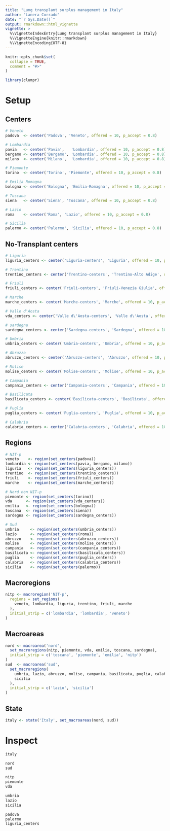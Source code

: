 ```yaml
---
title: "Lung transplant surplus management in Italy"
author: "Lanera Corrado"
date: "`r Sys.Date()`"
output: rmarkdown::html_vignette
vignette: >
  %\VignetteIndexEntry{Lung transplant surplus management in Italy}
  %\VignetteEngine{knitr::rmarkdown}
  %\VignetteEncoding{UTF-8}
---
```


```r
knitr::opts_chunk$set(
  collapse = TRUE,
  comment = "#>"
)
```

```r
library(clumpr)
```

# Setup

## Centers
```r
# Veneto
padova  <- center('Padova', 'Veneto', offered = 10, p_accept = 0.8)

# Lombardia
pavia   <- center('Pavia',   'Lombardia', offered = 10, p_accept = 0.8)
bergamo <- center('Bergamo', 'Lombardia', offered = 10, p_accept = 0.8)
milano  <- center('Milano',  'Lombardia', offered = 10, p_accept = 0.8)

# Piemonte
torino  <- center('Torino', 'Piemonte', offered = 10, p_accept = 0.8)

# Emilia Romagna
bologna <- center('Bologna', 'Emilia-Romagna', offered = 10, p_accept = 0.8)

# Toscana
siena   <- center('Siena', 'Toscana', offered = 10, p_accept = 0.8)

# Lazio
roma    <- center('Roma', 'Lazio', offered = 10, p_accept = 0.8)

# Sicilia
palermo <- center('Palermo', 'Sicilia', offered = 10, p_accept = 0.8)
```

## No-Transplant centers
```r
# Liguria
liguria_centers <- center('Liguria-centers', 'Liguria', offered = 10, p_accept = 0)

# Trentino
trentino_centers <- center('Trentino-centers', 'Trentino-Alto Adige', offered = 10, p_accept = 0)

# Friuli
friuli_centers <- center('Friuli-centers', 'Friuli-Venezia Giulia', offered = 10, p_accept = 0)

# Marche
marche_centers <- center('Marche-centers', 'Marche', offered = 10, p_accept = 0)

# Valle d'Aosta
vda_centers <- center('Valle d\'Aosta-centers', 'Valle d\'Aosta', offered = 10, p_accept = 0)

# sardegna
sardegna_centers <- center('Sardegna-centers', 'Sardegna', offered = 10, p_accept = 0)

# Umbria
umbria_centers <- center('Umbria-centers', 'Umbria', offered = 10, p_accept = 0)

# Abruzzo
abruzzo_centers <- center('Abruzzo-centers', 'Abruzzo', offered = 10, p_accept = 0)

# Molise
molise_centers <- center('Molise-centers', 'Molise', offered = 10, p_accept = 0)

# Campania
campania_centers <- center('Campania-centers', 'Campania', offered = 10, p_accept = 0)

# Basilicata
basilicata_centers <- center('Basilicata-centers', 'Basilicata', offered = 10, p_accept = 0)

# Puglia
puglia_centers <- center('Puglia-centers', 'Puglia', offered = 10, p_accept = 0)

# Calabria
calabria_centers <- center('Calabria-centers', 'Calabria', offered = 10, p_accept = 0)
```


## Regions
```r
# NIT-p
veneto    <- region(set_centers(padova))
lombardia <- region(set_centers(pavia, bergamo, milano))
liguria   <- region(set_centers(liguria_centers))
trentino  <- region(set_centers(trentino_centers))
friuli    <- region(set_centers(friuli_centers))
marche    <- region(set_centers(marche_centers))

# Nord non NIT-p
piemonte <- region(set_centers(torino))
vda      <- region(set_centers(vda_centers))
emilia   <- region(set_centers(bologna))
toscana  <- region(set_centers(siena))
sardegna <- region(set_centers(sardegna_centers))

# Sud
umbria     <- region(set_centers(umbria_centers))
lazio      <- region(set_centers(roma))
abruzzo    <- region(set_centers(abruzzo_centers))
molise     <- region(set_centers(molise_centers))
campania   <- region(set_centers(campania_centers))
basilicata <- region(set_centers(basilicata_centers))
puglia     <- region(set_centers(puglia_centers))
calabria   <- region(set_centers(calabria_centers))
sicilia    <- region(set_centers(palermo))
```

## Macroregions
```r
nitp <- macroregion('NIT-p',
  regions = set_regions(
    veneto, lombardia, liguria, trentino, friuli, marche
  ),
  initial_strip = c('lombardia', 'lombardia', 'veneto')
)
```


## Macroareas
```r
nord <- macroarea('nord',
  set_macroregions(nitp, piemonte, vda, emilia, toscana, sardegna),
  initial_strip = c('toscana', 'piemonte', 'emilia', 'nitp')
)
sud  <- macroarea('sud',
  set_macroregions(
    umbria, lazio, abruzzo, molise, campania, basilicata, puglia, calabria,
    sicilia
  ),
  initial_strip = c('lazio', 'sicilia')
)
```


## State
```r
italy <- state('Italy', set_macroareas(nord, sud))
```


# Inspect
```r
italy
```
```r
nord
sud
```

```r
nitp
piemonte
vda

umbria
lazio
sicilia
```


```r
padova
palermo
liguria_centers
```

